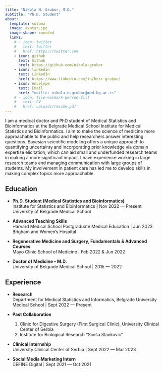 ```yaml
---
title: "Nikola N. Grubor, M.D."
subtitle: "Ph.D. Student"
about:
  template: solana
  image: avatar.jpg
  image-shape: rounded
  links:
    # - icon: twitter
    #   text: twitter
    #   href: https://twitter.com
    - icon: github
      text: Github
      href: https://github.com/nikola-grubor
    - icon: linkedin
      text: LinkedIn
      href: https://www.linkedin.com/in/herr-grubor/
    - icon: envelope
      text: Email
      href: "mailto: nikola.n.grubor@med.bg.ac.rs"
    # - icon: file-earmark-person-fill
    #   text: CV
    #   href: uploads/resume.pdf
---
```


```{=html}
<script type="text/javascript" src="https://cdnjs.buymeacoffee.com/1.0.0/button.prod.min.js" data-name="bmc-button" data-slug="ngrubor" data-color="#FFDD00" data-emoji="☕"  data-font="Cookie" data-text="Buy me a coffee" data-outline-color="#000000" data-font-color="#000000" data-coffee-color="#ffffff" ></script>
```

I am a medical doctor and PhD student of Medical Statistics and Bioinformatics at the Belgrade Medical School Institute for Medical Statistics and Bioinformatics. I aim to make the science of medicine more approachable to the public and help researchers answer interesting questions. Bayesian scientific modeling offers a unique approach to quantifying uncertainty and incorporating prior knowledge via domain expertise elicitation, which can aid small and underfunded research teams in making a more significant impact. I have experience working in large research teams and managing communication with large groups of students. My involvement in patient care has led me to develop skills in making complex topics more approachable.

## Education

-   **Ph.D. Student (Medical Statistics and Bioinformatics)**\
    Institute for Statistics and Bioinformatics \| Nov 2022 --- Present\
    University of Belgrade Medical School

-   **Advanced Teaching Skills**\
    Harvard Medical School Postgraduate Medical Education \| Jun 2023\
    Brigham and Women's Hospital

-   **Regenerative Medicine and Surgery, Fundamentals & Advanced Courses**\
    Mayo Clinic School of Medicine \| Feb 2022 & Jun 2022

-   **Doctor of Medicine -- M.D.**\
    University of Belgrade Medical School \| 2015 --- 2022

## Experience

-   **Research**\
    Department for Medical Statistics and Informatics, Belgrade University Medical School \| Sept 2022 --- Present

-   **Past Collaboration**\
    1. Clinic for Digestive Surgery (First Surgical Clinic), University Clinical Center of Serbia\
    2. Institute for Biological Research "Siniša Stanković"

-   **Clinical Internship**\
    University Clinical Center of Serbia \| Sept 2022 --- Mar 2023

-   **Social Media Marketing Intern**\
    DEFINE Digital \| Sept 2021 --- Oct 2021
